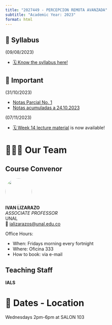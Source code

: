 ```yaml
---
title: "2027449 - PERCEPCION REMOTA AVANZADA"
subtitle: "Academic Year: 2023"
format: html
---
```


::: {.callout-important collapse=false}
## 📢 Syllabus

(09/08/2023)

- [🗓️ Know the syllabus here!](/2023/syllabus.qmd)

:::

::: {.callout-note collapse=false}
## 📢 Important

(31/10/2023)

- [Notas Parcial No. 1](https://drive.google.com/file/d/1L_sNXqoG4MbBSCUs0UDPqFlSPXl__MQc/view?usp=sharing)
- [Notas acumuladas a 24.10.2023](https://drive.google.com/file/d/184qX84jT2lsjTIgljRBM-cD8j0XiOzTz/view?usp=sharing)

(07/11/2023)

- [🗓 Week 14 lecture material](/2023/weeks/week14/page.qmd) is now available!

:::


# 🧑🏻‍🏫 Our Team

::: {.panel-tabset}
## Course Convenor


![](/figures/people/ials.png){fig-align="left" fig-alt="Photo of IVAN LIZARAZO" style="object-fit: cover;width:6em;height:6em;border-radius: 50%;"}  
**IVAN LIZARAZO** <br/>
_ASSOCIATE PROFESSOR_ <br/>
UNAL</a><br/>
📧 [ializarazos@unal.edu.co](mailto:)

Office Hours: 

- When: Fridays morning every fortnight
- Where: Oficina 333
- How to book: via e-mail

## Teaching Staff

**IALS**


:::

# 📍 Dates - Location

Wednesdays 2pm-6pm at SALON 103
